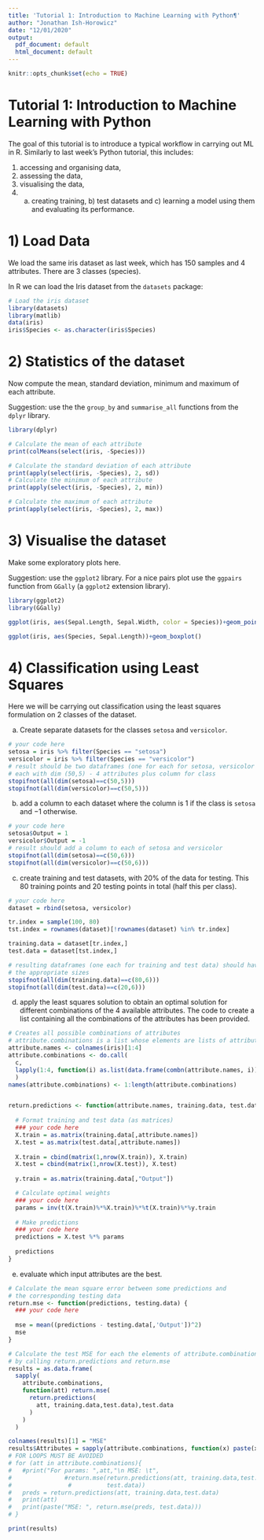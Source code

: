 ```yaml
---
title: 'Tutorial 1: Introduction to Machine Learning with Python¶'
author: "Jonathan Ish-Horowicz"
date: "12/01/2020"
output:
  pdf_document: default
  html_document: default
---
```


```r
knitr::opts_chunk$set(echo = TRUE)
```

# Tutorial 1: Introduction to Machine Learning with Python

The goal of this tutorial is to introduce a typical workflow in carrying out ML in R.  Similarly to last week's Python tutorial, this includes:

1. accessing and organising data,
2. assessing the data,
3. visualising the data,
4.  a) creating training, b) test datasets and c) learning a model using them and evaluating its performance.


# 1) Load Data

We load the same iris dataset as last week, which has 150 samples and 4 attributes. There are 3 classes (species).

In R we can load the Iris dataset from the `datasets` package:

```r
# Load the iris dataset
library(datasets)
library(matlib)
data(iris)
iris$Species <- as.character(iris$Species)
```

# 2) Statistics of the dataset

Now compute the mean, standard deviation, minimum and maximum of each attribute.

Suggestion: use the the `group_by` and `summarise_all` functions from the `dplyr` library.

```r
library(dplyr)

# Calculate the mean of each attribute
print(colMeans(select(iris, -Species)))

# Calculate the standard deviation of each attribute
print(apply(select(iris, -Species), 2, sd))
# Calculate the minimum of each attribute
print(apply(select(iris, -Species), 2, min))

# Calculate the maximum of each attribute
print(apply(select(iris, -Species), 2, max))

```

# 3) Visualise the dataset

Make some exploratory plots here.

Suggestion: use the `ggplot2` library. For a nice pairs plot use the `ggpairs` function from `GGally` (a `ggplot2` extension library).

```r
library(ggplot2)
library(GGally)

ggplot(iris, aes(Sepal.Length, Sepal.Width, color = Species))+geom_point()

ggplot(iris, aes(Species, Sepal.Length))+geom_boxplot()
```

# 4) Classification using Least Squares

Here we will be carrying out classification using the least squares formulation on 2 classes of the dataset.

a) Create separate datasets for the classes `setosa` and `versicolor`.

```r
# your code here
setosa = iris %>% filter(Species == "setosa") 
versicolor = iris %>% filter(Species == "versicolor")
# result should be two dataframes (one for each for setosa, versicolor classes),
# each with dim (50,5) - 4 attributes plus column for class
stopifnot(all(dim(setosa)==c(50,5)))
stopifnot(all(dim(versicolor)==c(50,5)))
```


b) add a column to each dataset where the column is $1$ if the class is `setosa` and $-1$ otherwise.

```r
# your code here
setosa$Output = 1
versicolor$Output = -1
# result should add a column to each of setosa and versicolor
stopifnot(all(dim(setosa)==c(50,6)))
stopifnot(all(dim(versicolor)==c(50,6)))
```


c) create training and test datasets, with 20% of the data for testing. This 80 training points and 20 testing points in total (half this per class).

```r
# your code here
dataset = rbind(setosa, versicolor)

tr.index = sample(100, 80)
tst.index = rownames(dataset)[!rownames(dataset) %in% tr.index]

training.data = dataset[tr.index,]
test.data = dataset[tst.index,]

# resulting dataframes (one each for training and test data) should have
# the appropriate sizes
stopifnot(all(dim(training.data)==c(80,6)))
stopifnot(all(dim(test.data)==c(20,6)))
```



d) apply the least squares solution to obtain an optimal solution for different combinations of the 4 available attributes. The code to create a list containing all the combinations of the attributes has been provided.

```r
# Creates all possible combinations of attributes
# attribute.combinations is a list whose elements are lists of attributes
attribute.names <- colnames(iris)[1:4]
attribute.combinations <- do.call(
  c,
  lapply(1:4, function(i) as.list(data.frame(combn(attribute.names, i))))
  )
names(attribute.combinations) <- 1:length(attribute.combinations)


return.predictions <- function(attribute.names, training.data, test.data) {
  
  # Format training and test data (as matrices)
  ### your code here
  X.train = as.matrix(training.data[,attribute.names])
  X.test = as.matrix(test.data[,attribute.names])
  
  X.train = cbind(matrix(1,nrow(X.train)), X.train)
  X.test = cbind(matrix(1,nrow(X.test)), X.test)
  
  y.train = as.matrix(training.data[,"Output"])

  # Calculate optimal weights
  ### your code here
  params = inv(t(X.train)%*%X.train)%*%t(X.train)%*%y.train
  
  # Make predictions
  ### your code here
  predictions = X.test %*% params
    
  predictions
}
```


e) evaluate which input attributes are the best.

```r
# Calculate the mean square error between some predictions and
# the corresponding testing data
return.mse <- function(predictions, testing.data) {
  ### your code here
  
  mse = mean((predictions - testing.data[,'Output'])^2)
  mse
}

# Calculate the test MSE for each the elements of attribute.combinations
# by calling return.predictions and return.mse
results = as.data.frame(
  sapply(
    attribute.combinations, 
    function(att) return.mse(
      return.predictions(
        att, training.data,test.data),test.data
      )
    )
  )

colnames(results)[1] = "MSE"
results$Attributes = sapply(attribute.combinations, function(x) paste(x, collapse = ","))
# FOR LOOPS MUST BE AVOIDED
# for (att in attribute.combinations){
#   #print("For params: ",att,"\n MSE: \t",
#               #return.mse(return.predictions(att, training.data,test.data),
#                #          test.data))
#   preds = return.predictions(att, training.data,test.data)
#   print(att)
#   print(paste("MSE: ", return.mse(preds, test.data)))
# }

print(results)
```